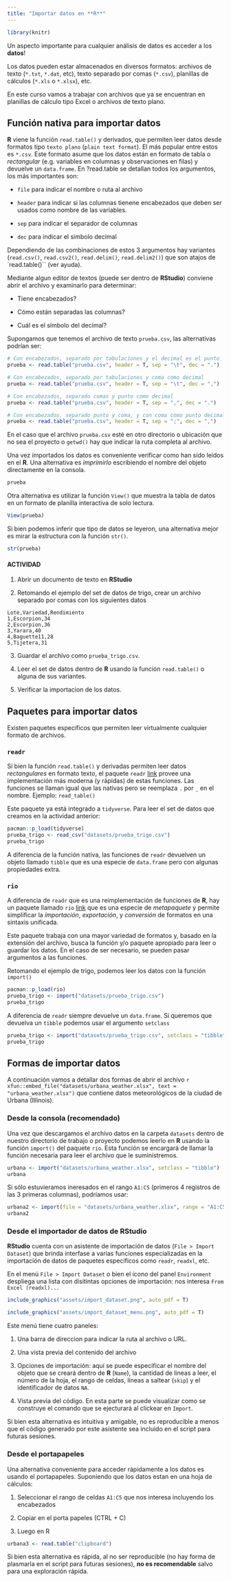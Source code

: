 ```yaml
---
title: "Importar datos en **R**"
---
```


```r
library(knitr)
```

Un aspecto importante para cualquier análisis de datos es acceder a los **datos**! 

Los datos pueden estar almacenados en diversos formatos: archivos de texto (`*.txt`, `*.dat`, etc), texto separado por comas (`*.csv`), planillas de cálculos (`*.xls` o `*.xlsx`), etc. 

En este curso vamos a trabajar con archivos que ya se encuentran en planillas de cálculo tipo Excel o archivos de texto plano. 

## Función nativa para importar datos

**R** viene la función `read.table()` y derivados, que permiten leer datos desde formatos tipo `texto plano` (`plain text format`). El más popular entre estos es `*.csv`. Este formato asume que los datos están en formato de tabla o _rectangular_ (e.g. variables en columnas y observaciones en filas) y devuelve un `data.frame`. En ?read.table se detallan todos los argumentos, los más importantes son:

- `file` para indicar el nombre o ruta al archivo 

- `header` para indicar si las columnas tienene encabezados que deben ser usados como nombre de las variables.

- `sep` para indicar el separador de columnas

- `dec` para indicar el simbolo decimal

Dependiendo de las combinaciones de estos 3 argumentos hay variantes (`read.csv()`, `read.csv2()`, `read.delim()`, `read.delim2()`) que son atajos de `read.table()`` (ver ayuda).

Mediante algun editor de textos (puede ser dentro de **RStudio**) conviene abrir el archivo y examinarlo para determinar:

- Tiene encabezados?

- Cómo están separadas las columnas?

- Cuál es el símbolo del decimal?

Supongamos que tenemos el archivo de texto `prueba.csv`, las alternativas podrían ser: 

```r
# Con encabezados, separado por tabulaciones y el decimal es el punto
prueba <- read.table("prueba.csv", header = T, sep = "\t", dec = ".")

# Con encabezados, separado por tabulaciones y coma como decimal
prueba <- read.table("prueba.csv", header = T, sep = "\t", dec = ",")

# Con encabezados, separado comas y punto como decimal
prueba <- read.table("prueba.csv", header = T, sep = ",", dec = ".")

# Con encabezados, separado punto y coma, y con coma como punto decimal
prueba <- read.table("prueba.csv", header = T, sep = ";", dec = ",")
```

En el caso que el archivo `prueba.csv` esté en otro directorio o ubicación que no sea el proyecto o `getwd()` hay que indicar la ruta completa al archivo.

Una vez importados los datos es conveniente verificar como han sido leidos en el **R**. Una alternativa es _imprimirlo_ escribiendo el nombre del objeto directamente en la consola. 

```r
prueba
```

Otra alternativa es utilizar la función `View()` que muestra la tabla de datos en un formato de planilla interactiva de solo lectura.

```r
View(prueba)
```

Si bien podemos inferir que tipo de datos se leyeron, una alternativa mejor es mirar la estructura con la función `str()`.

```r
str(prueba)
```

::: {.callout-note icon=false}

#### ACTIVIDAD

1. Abrir un documento de texto en **RStudio**

2. Retomando el ejemplo del set de datos de trigo, crear un archivo separado por comas con los siguientes datos

```
Lote,Variedad,Rendimiento
1,Escorpion,34
2,Escorpion,36
3,Yarara,40
4,Baguette11,28
5,Tijetera,31
```

3. Guardar el archivo como `prueba_trigo.csv`.

4. Leer el set de datos dentro de **R** usando la función `read.table()` o alguna de sus variantes.

5. Verificar la importacion de los datos.

:::

## Paquetes para importar datos

Existen paquetes específicos que permiten leer virtualmente cualquier formato de archivos. 

### `readr`

Si bien la función `read.table()` y derivadas permiten leer datos _rectangulares_ en formato texto, el paquete `readr` [link](https://readr.tidyverse.org/) provee una implementación más moderna (y rápidas) de estas funciones. Las funciones se llaman igual que las nativas pero se reemplaza `.` por `_` en el nombre. Ejemplo: `read_table()`

Este paquete ya está integrado a `tidyverse`. Para leer el set de datos que creamos en la actividad anterior:

```r
pacman::p_load(tidyverse)
prueba_trigo <- read_csv("datasets/prueba_trigo.csv")
prueba_trigo
```

A diferencia de la función nativa, las funciones de `readr` devuelven un objeto llamado `tibble` que es una especie de `data.frame` pero con algunas propiedades extra.

### `rio`

A diferencia de `readr` que es una reimplementación de funciones de **R**, hay un paquete llamado `rio` [link](https://www.rdocumentation.org/packages/rio/versions/1.0.1) que es una especie de _metapaquete_ y permite simplificar la _importación_, _exportación_, y _conversión_ de formatos en una sintaxis unificada.

Este paquete trabaja con una mayor variedad de formatos y, basado en la extensión del archivo, busca la función y/o paquete apropiado para leer o guardar los datos. En el caso de ser necesario, se pueden pasar argumentos a las funciones.

Retomando el ejemplo de trigo, podemos leer los datos con la función `import()`

```r
pacman::p_load(rio)
prueba_trigo <- import("datasets/prueba_trigo.csv")
prueba_trigo
```

A diferencia de `readr` siempre devuelve un `data.frame`. Si queremos que devuelva un `tibble` podemos usar el argumento `setclass`

```r
prueba_trigo <- import("datasets/prueba_trigo.csv", setclass = "tibble")
prueba_trigo
```

## Formas de importar datos

A continuación vamos a detallar dos formas de abrir el archivo `r xfun::embed_file("datasets/urbana_weather.xlsx", text = "urbana_weather.xlsx")` que contiene datos meteorológicos de la ciudad de Urbana (Illinois). 

### Desde la consola (recomendado)

Una vez que descargamos el archivo datos en la carpeta `datasets` dentro de nuestro directorio de trabajo o proyecto podemos leerlo en **R** usando la función `import()` del paquete `rio`. Esta función se encargará de llamar la función necesaria para leer el archivo que le suministremos.

```r
urbana <- import("datasets/urbana_weather.xlsx", setclass = "tibble")
urbana
```

Si sólo estuvieramos ineresados en el rango `A1:C5` (primeros 4 registros de las 3 primeras columnas), podríamos usar:

```r
urbana2 <- import(file = "datasets/urbana_weather.xlsx", range = "A1:C5")
urbana2
```

### Desde el importador de datos de **RStudio**

**RStudio** cuenta con un asistente de importación de datos (`File > Import Dataset`) que brinda interfase a varias funciones especializadas en la importación de datos de paquetes específicos como `readr`, `readxl`, etc. 

En el menú `File > Import Dataset` o bien el ícono del panel `Environment` despliega una lista con disitintas opciones de importación: nos interesa `From Excel (readxl)...` 

```r
include_graphics("assets/import_dataset.png", auto_pdf = T)
```

```r
include_graphics("assets/import_dataset_menu.png", auto_pdf = T)
```

Este menú tiene cuatro paneles:

1. Una barra de direccion para indicar la ruta al archivo o URL.

2. Una vista previa del contenido del archivo

3. Opciones de importación: aquí se puede especificar el nombre del objeto que se creará dentro de **R** (`Name`), la cantidad de lineas a leer, el número de la hoja, el rango de celdas, líneas a saltear (`skip`) y el identificador de datos `NA`.

4. Vista previa del código. En esta parte se puede visualizar como se construye el comando que se ejecturará al clickear en `Import`.

::: {.callout-note icon=warning, title="Aclaración"}

Si bien esta alternativa es intuitiva y amigable, no es reproducible a menos que el código generado por este asistente sea incluido en el script para futuras sesiones.

:::

### Desde el portapapeles

Una alternativa conveniente para acceder rápidamente a los datos es usando el portapapeles. Suponiendo que los datos estan en una hoja de cálculos:

1. Seleccionar el rango de celdas `A1:C5` que nos interesa incluyendo los encabezados

2. Copiar en el porta papeles (CTRL + C)

3. Luego en R

```r
urbana3 <- read.table("clipboard")
```

::: {.callout-note icon=warning, title="Aclaración"}

Si bien esta alternativa es rápida, al no ser reproducible (no hay forma de plasmarla en el script para futuras sesiones), **no es recomendable** salvo para una exploración rápida.

:::
